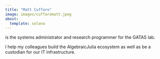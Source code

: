 ```yaml
---
title: "Matt Cuffaro"
image: images/cuffaromatt.jpeg
about:
  template: solana
---
```


is the systems administrator and research programmer for the GATAS lab. 

I help my colleagues build the AlgebraicJulia ecosystem as well as be a custodian for our IT infrastructure.

